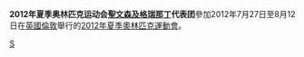 {{noteTA|G1=Sports}}
{{Infobox Country Olympics
|NOC = VIN
|games = 2012年夏季
|competitors=
|sports= 
|flagbearer=
}}
'''2012年夏季奥林匹克运动会[[聖文森及格瑞那丁|聖文森及格瑞那丁]]代表团'''參加2012年7月27日至8月12日在[[英國|英國]][[倫敦|倫敦]]舉行的[[2012年夏季奧林匹克運動會|2012年夏季奧林匹克運動會]]。

{{Nations at the 2012 Summer Olympics}}

[[Category:2012年夏季奧林匹克運動會代表團|S]]